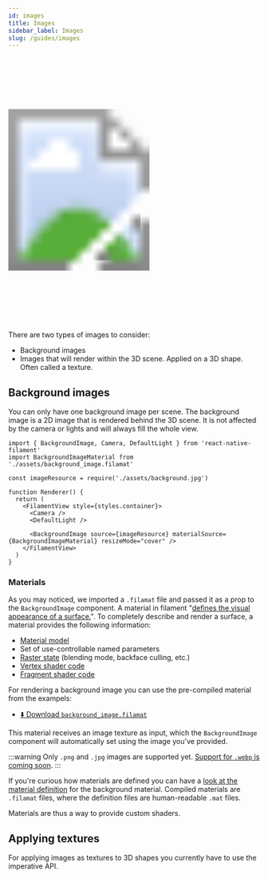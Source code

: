 ```yaml
---
id: images
title: Images
sidebar_label: Images
slug: /guides/images
---
```



<div class="image-container">
  <svg xmlns="http://www.w3.org/2000/svg" width="283" height="535">
    <image href={useBaseUrl("img/demo-backgroundimage.jpg")} x="18" y="33" width="247" height="469" />
    <image href={useBaseUrl("img/frame.png")} width="283" height="535" />
  </svg>
</div>

There are two types of images to consider:

- Background images
- Images that will render within the 3D scene. Applied on a 3D shape. Often called a texture.

## Background images

You can only have one background image per scene. The background image is a 2D image that is rendered behind the 3D scene. It is not affected by the camera or lights and will
always fill the whole view.

```tsx
import { BackgroundImage, Camera, DefaultLight } from 'react-native-filament'
import BackgroundImageMaterial from './assets/background_image.filamat'

const imageResource = require('./assets/background.jpg')

function Renderer() {
  return (
    <FilamentView style={styles.container}>
      <Camera />
      <DefaultLight />

      <BackgroundImage source={imageResource} materialSource={BackgroundImageMaterial} resizeMode="cover" />
    </FilamentView>
  )
}
```

### Materials

As you may noticed, we imported a `.filamat` file and passed it as a prop to the `BackgroundImage` component. A material in filament "[defines the visual appearance of a surface.](https://google.github.io/filament/Materials.html#overview/coreconcepts)".
To completely describe and render a surface, a material provides the following information:

- [Material model](https://google.github.io/filament/Materials.html#materialmodels)
- Set of use-controllable named parameters
- [Raster state](https://google.github.io/filament/Materials.html#materialdefinitions/materialblock/rasterization:culling) (blending mode, backface culling, etc.)
- [Vertex shader code](https://google.github.io/filament/Materials.html#materialdefinitions/vertexblock)
- [Fragment shader code](https://google.github.io/filament/Materials.html#materialdefinitions/fragmentblock)

For rendering a background image you can use the pre-compiled material from the exampels:

- [⬇️ Download `background_image.filamat`](https://github.com/margelo/react-native-filament/blob/main/package/example/Shared/assets/background_image.filamat)

This material receives an image texture as input, which the `BackgroundImage` component will automatically set using the image you've provided.

:::warning
Only `.png` and `.jpg` images are supported yet. [Support for `.webp` is coming soon](https://github.com/google/filament/issues/7962).
:::

If you're curious how materials are defined you can have a [look at the material definition](https://github.com/margelo/react-native-filament/blob/e11899be9e9ae4b6417215e583891ef502211b16/package/example/Shared/assets/background_image.mat#L3-L6) for the background material.
Compiled materials are `.filamat` files, where the definition files are human-readable `.mat` files.

Materials are thus a way to provide custom shaders.

## Applying textures

For applying images as textures to 3D shapes you currently have to use the imperative API.